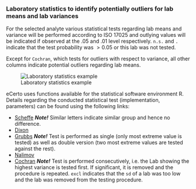 ### Laboratory statistics to identify potentially outliers for lab means and lab variances

For the selected analyte various statistical tests regarding lab means and variance will be performed according to ISO 17025 and outlying values will be indicated if observed at the $.05$ and $.01$ level respectively. `n.s.` and `.` indicate that the test probability was $>0.05$ or this lab was not tested.

Except for `Cochran`, which tests for outliers with respect to variance, all other columns indicate potential outliers regarding lab means.

![Laboratory statistics example](Data_Stats01.png)

eCerto uses functions available for the statistical software environment R. Details regarding the conducted statistical test (implementation, parameters) can be found using the following links:
  
* [Scheffe](https://rdrr.io/cran/agricolae/man/scheffe.test.html) ***Note!*** Similar letters indicate similar group and hence no difference.
* [Dixon](https://rdrr.io/cran/outliers/man/dixon.test.html)
* [Grubbs](https://rdrr.io/cran/outliers/man/grubbs.test.html) ***Note!*** Test is performed as single (only most extreme value is tested) as well as double version (two most extreme values are tested against the rest).
* [Nalimov](http://www.statistics4u.info/fundstat_germ/ee_nalimov_outliertest.html)
* [Cochran](https://rdrr.io/cran/outliers/man/cochran.test.html) ***Note!*** Test is performed consecutively, i.e. the Lab showing the highest variance is tested first. If significant, it is removed and the procedure is repeated. `excl` indicates that the `sd` of a lab was too low and the lab was removed from the testing procedure.